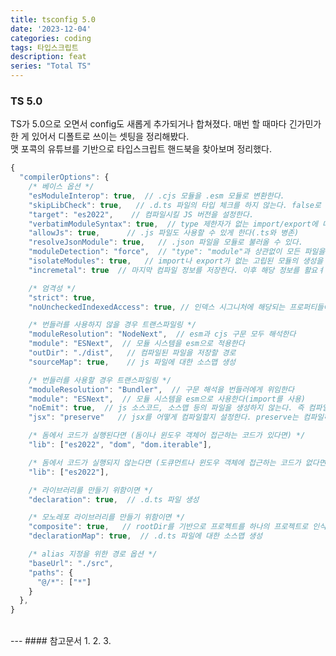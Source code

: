 ```yaml
---
title: tsconfig 5.0
date: '2023-12-04'
categories: coding
tags: 타입스크립트
description: feat
series: "Total TS"
---
```

<HeadingNavigator />

### TS 5.0

TS가 5.0으로 오면서 config도 새롭게 추가되거나 합쳐졌다. 매번 할 때마다 긴가민가한 게 있어서 디폴트로 쓰이는 셋팅을 정리해봤다.  
맷 포콕의 유튜브를 기반으로 타입스크립트 핸드북을 찾아보며 정리했다.

```ts tsconfig.json
{
  "compilerOptions": {
    /* 베이스 옵션 */
    "esModuleInterop": true,  // .cjs 모듈을 .esm 모듈로 변환한다.
    "skipLibCheck": true,   // .d.ts 파일의 타입 체크를 하지 않는다. false로 두면 라이브러리의 d.ts 파일도 검사하므로 컴파일 시간에 영향을 끼친다.
    "target": "es2022",    // 컴파일시킬 JS 버전을 설정한다.
    "verbatimModuleSyntax": true,  // type 제한자가 없는 import/export에 대해서만 모듈을 그대로 내보냄
    "allowJs": true,      // .js 파일도 사용할 수 있게 한다(.ts와 병존)
    "resolveJsonModule": true,   // .json 파일을 모듈로 불러올 수 있다.
    "moduleDetection": "force",  // "type": "module"과 상관없이 모든 파일을 모듈로 인식한다.
    "isolateModules": true,   // import나 export가 없는 고립된 모듈의 생성을 막는다.
    "incremetal": true  // 마지막 컴파일 정보를 저장한다. 이후 해당 정보를 활요ㅕㅇ해 가장 비용이 적게 드는 방식으로 컴파일을 진행한다.

    /* 엄격성 */
    "strict": true,  
    "noUncheckedIndexedAccess": true, // 인덱스 시그니처에 해당되는 프로퍼티들에 undefined을 같이 부여한다.

    /* 번들러를 사용하지 않을 경우 트랜스파일링 */
    "moduleResolution": "NodeNext",  // esm과 cjs 구문 모두 해석한다
    "module": "ESNext",  // 모듈 시스템을 esm으로 적용한다
    "outDir": "./dist",   // 컴파일된 파일을 저장할 경로
    "sourceMap": true,    // js 파일에 대한 소스맵 생성

    /* 번들러를 사용할 경우 트랜스파일링 */
    "moduleResolution": "Bundler",  // 구문 해석을 번들러에게 위임한다
    "module": "ESNext",  // 모듈 시스템을 esm으로 사용한다(import를 사용)
    "noEmit": true,  // js 소스코드, 소스맵 등의 파일을 생성하지 않는다. 즉 컴파일을 하지 않고 타입 체크만 한다. 
    "jsx": "preserve"   // jsx를 어떻게 컴파일할지 설정한다. preserve는 컴파일하지 않고 내버려둔다. 다른 컴파일러(swc)에서 이를 처리한다.

    /* 돔에서 코드가 실행된다면 (돔이나 윈도우 객체어 접근하는 코드가 있다면) */
    "lib": ["es2022", "dom", "dom.iterable"],

    /* 돔에서 코드가 실행되지 않는다면 (도큐먼트나 윈도우 객체에 접근하는 코드가 없다면) */
    "lib": ["es2022"],

    /* 라이브러리를 만들기 위함이면 */
    "declaration": true,  // .d.ts 파일 생성

    /* 모노레포 라이브러리를 만들기 위함이면 */
    "composite": true,   // rootDir를 기반으로 프로젝트를 하나의 프로젝트로 인식
    "declarationMap": true,  // .d.ts 파일에 대한 소스맵 생성

    /* alias 지정을 위한 경로 옵션 */
    "baseUrl": "./src",
    "paths": {
      "@/*": ["*"]
    }
  },
}
```

<br/>
---
#### 참고문서
1. <Lnk text='타입스크립트 핸드북' href='https://www.typescriptlang.org/docs/handbook/compiler-options.html' />
2. <Lnk text='Matt Pocock' href='https://www.youtube.com/watch?v=eJXVEju3XLM' />
3. <Lnk text='verbatimModuleSyntax in TS 5.0' href='https://jjnooys.medium.com/typescript-5-0%EC%9D%98-verbatimmodulesyntax-7ecb36d833bc' />
